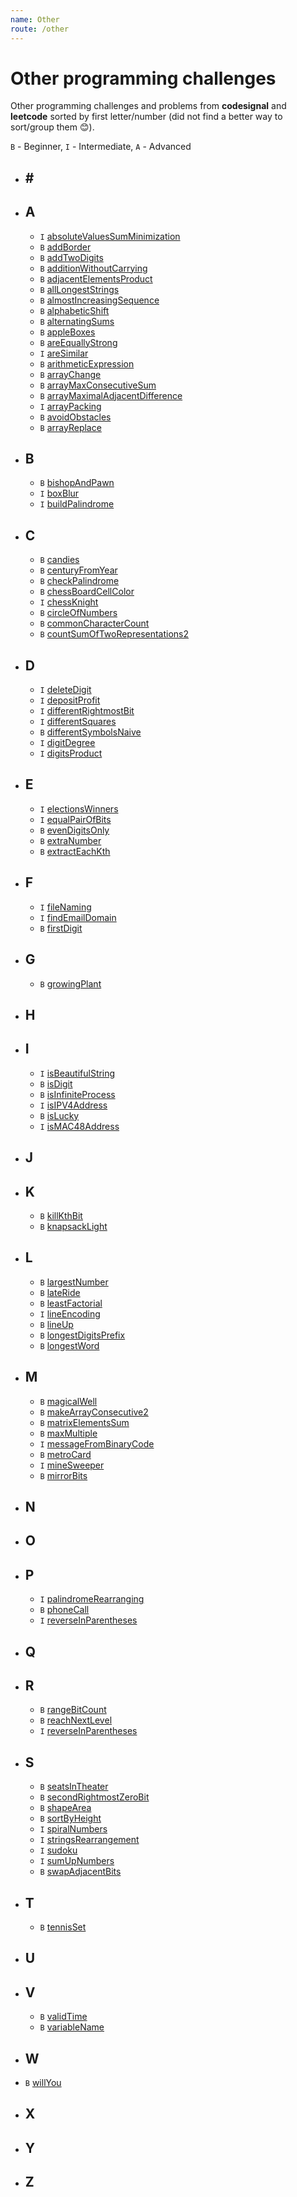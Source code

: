 ```yaml
---
name: Other
route: /other
---
```


# Other programming challenges

Other programming challenges and problems from **codesignal** and **leetcode**
sorted by first letter/number (did not find a better way to sort/group them 😊).

`B` - Beginner, `I` - Intermediate, `A` - Advanced

- ## &#35;

- ## A

  - `I`
    [ absoluteValuesSumMinimization ](https://github.com/nejcm/js-algorithms/blob/master/src/other/A/absolute-values-sum-minimization)
  - `B`
    [ addBorder ](https://github.com/nejcm/js-algorithms/blob/master/src/other/A/add-border)
  - `B`
    [ addTwoDigits ](https://github.com/nejcm/js-algorithms/blob/master/src/other/A/add-two-digits)
  - `B`
    [ additionWithoutCarrying ](https://github.com/nejcm/js-algorithms/blob/master/src/other/A/addition-without-carrying)
  - `B`
    [ adjacentElementsProduct ](https://github.com/nejcm/js-algorithms/blob/master/src/other/A/adjacent-elements-product)
  - `B`
    [ allLongestStrings ](https://github.com/nejcm/js-algorithms/blob/master/src/other/A/all-longest-strings)
  - `B`
    [ almostIncreasingSequence ](https://github.com/nejcm/js-algorithms/blob/master/src/other/A/almost-increasing-sequence)
  - `B`
    [ alphabeticShift ](https://github.com/nejcm/js-algorithms/blob/master/src/other/A/alphabetic-shift)
  - `B`
    [ alternatingSums ](https://github.com/nejcm/js-algorithms/blob/master/src/other/A/alternating-sums)
  - `B`
    [ appleBoxes ](https://github.com/nejcm/js-algorithms/blob/master/src/other/A/apple-boxes)
  - `B`
    [ areEquallyStrong ](https://github.com/nejcm/js-algorithms/blob/master/src/other/A/are-equally-strong)
  - `I`
    [ areSimilar ](https://github.com/nejcm/js-algorithms/blob/master/src/other/A/are-similar)
  - `B`
    [ arithmeticExpression ](https://github.com/nejcm/js-algorithms/blob/master/src/other/A/arithmetic-expression)
  - `B`
    [ arrayChange ](https://github.com/nejcm/js-algorithms/blob/master/src/other/A/array-change)
  - `B`
    [ arrayMaxConsecutiveSum ](https://github.com/nejcm/js-algorithms/blob/master/src/other/A/array-max-consecutive-sum)
  - `B`
    [ arrayMaximalAdjacentDifference ](https://github.com/nejcm/js-algorithms/blob/master/src/other/A/array-maximal-adjacent-difference)
  - `I`
    [ arrayPacking ](https://github.com/nejcm/js-algorithms/blob/master/src/other/A/array-packing)
  - `B`
    [ avoidObstacles ](https://github.com/nejcm/js-algorithms/blob/master/src/other/A/avoid-obstacles)
  - `B`
    [ arrayReplace ](https://github.com/nejcm/js-algorithms/blob/master/src/other/A/array-replace)

- ## B

  - `B`
    [ bishopAndPawn ](https://github.com/nejcm/js-algorithms/blob/master/src/other/B/bishop-and-pawn)
  - `I`
    [ boxBlur ](https://github.com/nejcm/js-algorithms/blob/master/src/other/B/box-blur)
  - `I`
    [ buildPalindrome ](https://github.com/nejcm/js-algorithms/blob/master/src/other/B/build-palindrome)

- ## C

  - `B`
    [ candies ](https://github.com/nejcm/js-algorithms/blob/master/src/other/C/candies)
  - `B`
    [ centuryFromYear ](https://github.com/nejcm/js-algorithms/blob/master/src/other/C/century-from-year)
  - `B`
    [ checkPalindrome ](https://github.com/nejcm/js-algorithms/blob/master/src/other/C/check-palindrome)
  - `B`
    [ chessBoardCellColor ](https://github.com/nejcm/js-algorithms/blob/master/src/other/C/chess-board-cell-color)
  - `I`
    [ chessKnight ](https://github.com/nejcm/js-algorithms/blob/master/src/other/C/chess-knight)
  - `B`
    [ circleOfNumbers ](https://github.com/nejcm/js-algorithms/blob/master/src/other/C/circle-of-numbers)
  - `B`
    [ commonCharacterCount ](https://github.com/nejcm/js-algorithms/blob/master/src/other/C/common-character-count)
  - `B`
    [ countSumOfTwoRepresentations2 ](https://github.com/nejcm/js-algorithms/blob/master/src/other/C/count-sum-of-two-representations2)

- ## D

  - `I`
    [ deleteDigit ](https://github.com/nejcm/js-algorithms/blob/master/src/other/D/delete-digit)
  - `I`
    [ depositProfit ](https://github.com/nejcm/js-algorithms/blob/master/src/other/D/deposit-profit)
  - `I`
    [ differentRightmostBit ](https://github.com/nejcm/js-algorithms/blob/master/src/other/D/different-rightmost-bit)
  - `I`
    [ differentSquares ](https://github.com/nejcm/js-algorithms/blob/master/src/other/D/different-squares)
  - `B`
    [ differentSymbolsNaive ](https://github.com/nejcm/js-algorithms/blob/master/src/other/D/different-symbols-naive)
  - `I`
    [ digitDegree ](https://github.com/nejcm/js-algorithms/blob/master/src/other/D/digit-degree)
  - `I`
    [ digitsProduct ](https://github.com/nejcm/js-algorithms/blob/master/src/other/D/digits-product)

- ## E

  - `I`
    [ electionsWinners ](https://github.com/nejcm/js-algorithms/blob/master/src/other/E/elections-winners)
  - `I`
    [ equalPairOfBits ](https://github.com/nejcm/js-algorithms/blob/master/src/other/E/equal-pair-of-bits)
  - `B`
    [ evenDigitsOnly ](https://github.com/nejcm/js-algorithms/blob/master/src/other/E/even-digits-only)
  - `B`
    [ extraNumber ](https://github.com/nejcm/js-algorithms/blob/master/src/other/E/extra-number)
  - `B`
    [ extractEachKth ](https://github.com/nejcm/js-algorithms/blob/master/src/other/E/extract-each-kth)

- ## F

  - `I`
    [ fileNaming ](https://github.com/nejcm/js-algorithms/blob/master/src/other/F/file-naming)
  - `I`
    [ findEmailDomain ](https://github.com/nejcm/js-algorithms/blob/master/src/other/F/find-email-domain)
  - `B`
    [ firstDigit ](https://github.com/nejcm/js-algorithms/blob/master/src/other/F/first-digit)

- ## G

  - `B`
    [ growingPlant ](https://github.com/nejcm/js-algorithms/blob/master/src/other/G/growing-plant)

* ## H

* ## I

  - `I`
    [ isBeautifulString ](https://github.com/nejcm/js-algorithms/blob/master/src/other/I/is-beautiful-string)
  - `B`
    [ isDigit ](https://github.com/nejcm/js-algorithms/blob/master/src/other/I/is-digit)
  - `B`
    [ isInfiniteProcess ](https://github.com/nejcm/js-algorithms/blob/master/src/other/I/is-infinite-process)
  - `I`
    [ isIPV4Address ](https://github.com/nejcm/js-algorithms/blob/master/src/other/I/is-IP-v4-address)
  - `B`
    [ isLucky ](https://github.com/nejcm/js-algorithms/blob/master/src/other/I/is-lucky)
  - `I`
    [ isMAC48Address ](https://github.com/nejcm/js-algorithms/blob/master/src/other/I/is-MAC48-address)

* ## J
* ## K

  - `B`
    [ killKthBit ](https://github.com/nejcm/js-algorithms/blob/master/src/other/K/kill-kth-bit)
  - `B`
    [ knapsackLight ](https://github.com/nejcm/js-algorithms/blob/master/src/other/K/knapsack-light)

* ## L

  - `B`
    [ largestNumber ](https://github.com/nejcm/js-algorithms/blob/master/src/other/L/largest-number)
  - `B`
    [ lateRide ](https://github.com/nejcm/js-algorithms/blob/master/src/other/L/late-ride)
  - `B`
    [ leastFactorial ](https://github.com/nejcm/js-algorithms/blob/master/src/other/L/least-factorial)
  - `I`
    [ lineEncoding ](https://github.com/nejcm/js-algorithms/blob/master/src/other/L/line-encoding)
  - `B`
    [ lineUp ](https://github.com/nejcm/js-algorithms/blob/master/src/other/L/line-up)
  - `B`
    [ longestDigitsPrefix ](https://github.com/nejcm/js-algorithms/blob/master/src/other/L/longest-digits-prefix)
  - `B`
    [ longestWord ](https://github.com/nejcm/js-algorithms/blob/master/src/other/L/longest-word)

* ## M

  - `B`
    [ magicalWell ](https://github.com/nejcm/js-algorithms/blob/master/src/other/M/magic-well)
  - `B`
    [ makeArrayConsecutive2 ](https://github.com/nejcm/js-algorithms/blob/master/src/other/M/make-array-consecutive2)
  - `B`
    [ matrixElementsSum ](https://github.com/nejcm/js-algorithms/blob/master/src/other/M/matrix-elements-sum)
  - `B`
    [ maxMultiple ](https://github.com/nejcm/js-algorithms/blob/master/src/other/M/max-multiple)
  - `I`
    [ messageFromBinaryCode ](https://github.com/nejcm/js-algorithms/blob/master/src/other/M/message-from-binary-code)
  - `B`
    [ metroCard ](https://github.com/nejcm/js-algorithms/blob/master/src/other/M/metro-card)
  - `I`
    [ mineSweeper ](https://github.com/nejcm/js-algorithms/blob/master/src/other/M/mine-sweeper)
  - `B`
    [ mirrorBits ](https://github.com/nejcm/js-algorithms/blob/master/src/other/M/mirror-bits)

* ## N
* ## O

* ## P

  - `I`
    [ palindromeRearranging ](https://github.com/nejcm/js-algorithms/blob/master/src/other/P/palindrome-rearranging)
  - `B`
    [ phoneCall ](https://github.com/nejcm/js-algorithms/blob/master/src/other/P/phone-call)
  - `I`
    [ reverseInParentheses ](https://github.com/nejcm/js-algorithms/blob/master/src/other/P/reverse-in-parentheses)

* ## Q

* ## R

  - `B`
    [ rangeBitCount ](https://github.com/nejcm/js-algorithms/blob/master/src/other/R/range-bit-count)
  - `B`
    [ reachNextLevel ](https://github.com/nejcm/js-algorithms/blob/master/src/other/R/reach-next-level)
  - `I`
    [ reverseInParentheses ](https://github.com/nejcm/js-algorithms/blob/master/src/other/R/reverse-in-parentheses)

* ## S

  - `B`
    [ seatsInTheater ](https://github.com/nejcm/js-algorithms/blob/master/src/other/S/seats-in-theater)
  - `B`
    [ secondRightmostZeroBit ](https://github.com/nejcm/js-algorithms/blob/master/src/other/S/second-rightmost-zero-bit)
  - `B`
    [ shapeArea ](https://github.com/nejcm/js-algorithms/blob/master/src/other/S/shape-area)
  - `B`
    [ sortByHeight ](https://github.com/nejcm/js-algorithms/blob/master/src/other/S/sort-by-height)
  - `I`
    [ spiralNumbers ](https://github.com/nejcm/js-algorithms/blob/master/src/other/S/spiral-numbers)
  - `I`
    [ stringsRearrangement ](https://github.com/nejcm/js-algorithms/blob/master/src/other/S/strings-rearrangement)
  - `I`
    [ sudoku ](https://github.com/nejcm/js-algorithms/blob/master/src/other/S/sudoku)
  - `I`
    [ sumUpNumbers ](https://github.com/nejcm/js-algorithms/blob/master/src/other/S/sum-up-numbers)
  - `B`
    [ swapAdjacentBits ](https://github.com/nejcm/js-algorithms/blob/master/src/other/S/swap-adjacent-bits)

* ## T

  - `B`
    [ tennisSet ](https://github.com/nejcm/js-algorithms/blob/master/src/other/S/tennis-set)

* ## U

* ## V

  - `B`
    [ validTime ](https://github.com/nejcm/js-algorithms/blob/master/src/other/V/valid-time)
  - `B`
    [ variableName ](https://github.com/nejcm/js-algorithms/blob/master/src/other/V/variable-name)

* ## W

- `B`
  [ willYou ](https://github.com/nejcm/js-algorithms/blob/master/src/other/W/will-you)

* ## X
* ## Y
* ## Z
